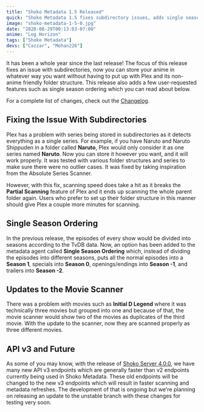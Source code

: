 ```yaml
---
title: "Shoko Metadata 1.5 Released"
quick: "Shoko Metadata 1.5 fixes subdirectory issues, adds single season ordering, and updates the movie scanner for better performance."
image: "shoko-metadata-1-5-0.jpg"
date: "2020-08-29T00:13:03-07:00"
anime: "Log Horizon"
tags: ["Shoko Metadata"]
devs: ["Cazzar", "Mohan226"]
---
```


It has been a whole year since the last release! The focus of this release fixes an issue with subdirectories, now you can store your anime in whatever way you want without having to put up with Plex and its non-anime friendly folder structure. This release also adds a few user-requested features such as single season ordering which you can read about below.

For a complete list of changes, check out the [Changelog](https://docs.shokoanime.com/changelog/shokometadata).

## Fixing the Issue With Subdirectories

Plex has a problem with series being stored in subdirectories as it detects everything as a single series. For example, if you have Naruto and Naruto Shippuden in a folder called **Naruto**, Plex would only consider it as one series named **Naruto**. Now you can store it however you want, and it will work properly. It was tested with various folder structures and series to make sure there were no outlier cases. It was fixed by taking inspiration from the Absolute Series Scanner.

However, with this fix, scanning speed does take a hit as it breaks the **Partial Scanning** feature of Plex and it ends up scanning the whole parent folder again. Users who prefer to set up their folder structure in this manner should give Plex a couple more minutes for scanning.

## Single Season Ordering

In the previous release, the episodes of every show would be divided into seasons according to the TvDB data. Now, an option has been added to the metadata agent called **Single Season Ordering** which, instead of dividing the episodes into different seasons, puts all the normal episodes into a **Season 1**, specials into **Season 0**, openings/endings into **Season -1**, and trailers into **Season -2**.

## Updates to the Movie Scanner

There was a problem with movies such as **Initial D Legend** where it was technically three movies but grouped into one and because of that, the movie scanner would show two of the movies as duplicates of the third movie. With the update to the scanner, now they are scanned properly as three different movies.

## API v3 and Future

As some of you may know, with the release of [Shoko Server 4.0.0](/blog/shoko-version-4-0-0-released/), we have many new API v3 endpoints which are generally faster than v2 endpoints currently being used in Shoko Metadata. These old endpoints will be changed to the new v3 endpoints which will result in faster scanning and metadata refreshes. The development of that is ongoing but we're planning on releasing an update to the unstable branch with these changes for testing very soon.
